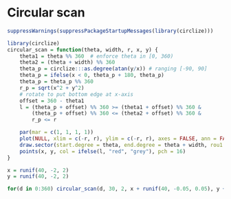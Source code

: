 Circular scan
==============

```r
suppressWarnings(suppressPackageStartupMessages(library(circlize)))
```

```r
library(circlize)
circular_scan = function(theta, width, r, x, y) {
    theta1 = theta %% 360  # enforce theta in [0, 360)
    theta2 = (theta + width) %% 360
    theta_p = circlize:::as.degree(atan(y/x)) # ranging [-90, 90]
    theta_p = ifelse(x < 0, theta_p + 180, theta_p)
    theta_p = theta_p %% 360
    r_p = sqrt(x^2 + y^2)
    # rotate to put bottom edge at x-axis
    offset = 360 - theta1
    l = (theta_p + offset) %% 360 >= (theta1 + offset) %% 360 &
        (theta_p + offset) %% 360 <= (theta2 + offset) %% 360 &
        r_p <= r

    par(mar = c(1, 1, 1, 1))
    plot(NULL, xlim = c(-r, r), ylim = c(-r, r), axes = FALSE, ann = FALSE)
    draw.sector(start.degree = theta, end.degree = theta + width, rou1 = r, clock.wise = FALSE, col = "grey")
    points(x, y, col = ifelse(l, "red", "grey"), pch = 16)
}

x = runif(40, -2, 2)
y = runif(40, -2, 2)
```

```r
for(d in 0:360) circular_scan(d, 30, 2, x + runif(40, -0.05, 0.05), y + runif(40, -0.05, 0.05))
```

<!-- uid=circular_scan -->
